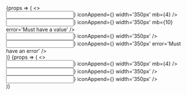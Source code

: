 

<Meta title='Core/Input' component={Input} />

<Canvas>
	<Story name='Variants'>
		{props => (
			<>
				<div>
					<Input
						{...props}
						label='Primary'
						iconPrepend={<Icon name='star' />}
						iconAppend={<Icon name='tick' inline />}
						width='350px'
						mb={4}
					/>
				</div>
				<div>
					<Input
						{...props}
						label='Primary with error'
						iconPrepend={<Icon name='star' />}
						iconAppend={<Icon name='tick' inline />}
						width='350px'
						mb={10}
						error='Must have a value'
					/>
				</div>
				<div>
					<Input
						{...props}
						label='Secondary'
						variant='secondary'
						iconPrepend={<Icon name='star' />}
						iconAppend={<Icon name='tick' inline />}
						width='350px'
					/>
				</div>
				<div>
					<Input
						{...props}
						label='Secondary with error'
						variant='secondary'
						iconPrepend={<Icon name='star' />}
						iconAppend={<Icon name='tick' inline />}
						width='350px'
						error='Must have an error'
					/>
				</div>
			</>
		)}
	</Story>
	<Story name='Sizes'>
		{props => (
			<>
				<div>
					<Input
						{...props}
						label='Small'
						size='small'
						iconPrepend={<Icon name='star' />}
						iconAppend={<Icon name='tick' inline />}
						width='350px'
						mb={4}
					/>
				</div>
				<div>
					<Input {...props} label='Default' iconPrepend={<Icon name='star' />} iconAppend={<Icon name='tick' inline />} width='350px' />
				</div>
				<div>
					<Input
						{...props}
						label='Large'
						size='large'
						iconPrepend={<Icon name='star' />}
						iconAppend={<Icon name='tick' inline />}
						width='350px'
					/>
				</div>
			</>
		)}
	</Story>
</Canvas>
